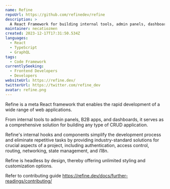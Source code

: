```yaml
---
name: Refine
repoUrl: https://github.com/refinedev/refine
description: >
  A React Framework for building internal tools, admin panels, dashboards & B2B apps with unmatched flexibility.
maintainer: necatiozmen
created: 2023-12-17T17:31:50.534Z
languages:
  - React
  - TypeScript
  - GraphQL
tags:
  - Code Framework
currentlySeeking:
  - Frontend Developers
  - Developers
websiteUrl: https://refine.dev/
twitterUrl: https://twitter.com/refine_dev
avatar: refine.png
---
```


<Overview>

Refine is a meta React framework that enables the rapid development of a wide range of web applications.

From internal tools to admin panels, B2B apps, and dashboards, it serves as a comprehensive solution for building any type of CRUD application.

Refine's internal hooks and components simplify the development process and eliminate repetitive tasks by providing industry-standard solutions for crucial aspects of a project, including authentication, access control, routing, networking, state management, and i18n.

Refine is headless by design, thereby offering unlimited styling and customization options.

</Overview>

<Contributing>

Refer to contributing guide
https://refine.dev/docs/further-readings/contributing/

</Contributing>
